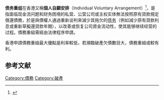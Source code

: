 {{Expand language|1=en|time=2020-11-06T13:44:08+00:00}}
'''债务重组'''在香港又稱'''個人自願安排'''（Individual Voluntary Arrangement）<ref>{{Cite web|title=債務重組|url=https://hklegal.hk/債務重組-iva申請程序/|accessdate=2021-03-12|work=建國事務所|language=zh-hant|archive-date=2021-02-25|archive-url=https://web.archive.org/web/20210225110537/https://hklegal.hk/%E5%82%B5%E5%8B%99%E9%87%8D%E7%B5%84-iva%E7%94%B3%E8%AB%8B%E7%A8%8B%E5%BA%8F/}}</ref>，是指面临现金流问题和财务困境的私营、公营公司或主权实体無法按照原有貸款規定償還債務，於是與債權人通過重新谈判來減少其拖欠的[[债务|债务]]（例如減少原有貸款利息或重新草擬還貸款年期），以改善或恢复公司資金流动性，使其能够继续经营的过程。債務重組需經由法律程序申請。

香港申請債務重組最大優點是利率較低，若瀕臨破產欠債數目大，債務重組或較有利。

==参考文献==
{{reflist}}

[[Category:債務|Category:債務]]
[[Category:破產|Category:破產]]